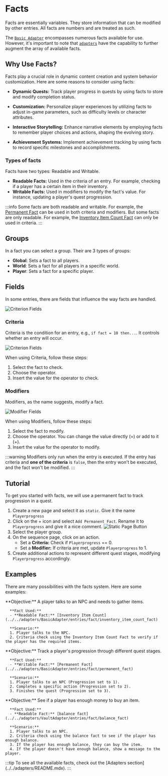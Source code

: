 
# Facts

Facts are essentially variables. They store information that can be modified by other entries. All facts are numbers and are treated as such.

The [`Basic Adapter`](../../adapters/BasicAdapter/BasicAdapter.mdx) encompasses numerous facts available for use. However, it's important to note that [`adapters`](../../adapters/README.mdx) have the capability to further augment the array of available facts.

## Why Use Facts?

Facts play a crucial role in dynamic content creation and system behavior customization. Here are some reasons to consider using facts:

- **Dynamic Quests:** Track player progress in quests by using facts to store and modify completion status.

- **Customization:** Personalize player experiences by utilizing facts to adjust in-game parameters, such as difficulty levels or character attributes.

- **Interactive Storytelling:** Enhance narrative elements by employing facts to remember player choices and actions, shaping the evolving story.

- **Achievement Systems:** Implement achievement tracking by using facts to record specific milestones and accomplishments.

### Types of facts

Facts have two types: Readable and Writable.

- **Readable Facts:** Used in the criteria of an entry. For example, checking if a player has a certain item in their inventory.
- **Writable Facts:** Used in modifiers to modify the fact's value. For instance, updating a player's quest progression.

:::info
Some facts are both readable and writable. For example, the [Permanent Fact](../../adapters/BasicAdapter/entries/fact/permanent_fact) can be used in both criteria and modifiers.
But some facts are only readable. For example, the [Inventory Item Count Fact](../../adapters/BasicAdapter/entries/fact/inventory_item_count_fact) can only be used in criteria.
:::

## Groups

In a fact you can select a group. Their are 3 types of groups:

- **Global**: Sets a fact to all players.
- **World**: Sets a fact for all players in a specific world.
- **Player**: Sets a fact for a specific player.

## Fields

In some entries, there are fields that influence the way facts are handled.

![Criterion Fields](../assets/facts/criteria_and_modifier.png)

### Criteria

Criteria is the condition for an entry, e.g., `if fact = 10 then...`. It controls whether an entry will occur.

![Criterion Fields](../assets/facts/criteria.png)

When using Criteria, follow these steps:

1. Select the fact to check.
2. Choose the operator.
3. Insert the value for the operator to check.

### Modifiers

Modifiers, as the name suggests, modify a fact.

![Modifier Fields](../assets/facts/modifier.png)

When using Modifiers, follow these steps:

1. Select the fact to modify.
2. Choose the operator. You can change the value directly (=) or add to it (+).
3. Insert the value for the operator to modify.

:::warning
Modifiers only run when the entry is executed.
If the entry has criteria and **one of the criteria** is `false`, then the entry won't be executed, and the fact won't be modified.
:::

## Tutorial

To get you started with facts, we will use a permanent fact to track progression in a quest.

1. Create a new page and select it as `static`. Give it the name `Playerprogress`
2. Click on the + icon and select `Add Permanent Fact`. Rename it to `Playerprogress` and give it a nice comment.
   ![Static Page Button](../assets/facts/static-page.png)
3. Select the player group.
4. On the sequence page, click on an action.
   - Set a **Criteria:** Check if `Playerprogress` == 0.
   - Set a **Modifier:** If criteria are met, update `Playerprogress` to 1.
5. Create additional actions to represent different quest stages, modifying `Playerprogress` accordingly.

## Examples

There are many possibilities with the facts system. Here are some examples:

<Tabs>
   <TabItem value="Gathering Items Quest" label="Gathering Items Quest" default>
      **Objective:** A player talks to an NPC and needs to gather items.

      **Fact Used:**
      - **Readable Fact:** [Inventory Item Count](../../adapters/BasicAdapter/entries/fact/inventory_item_count_fact)

      **Scenario:**
      1. Player talks to the NPC.
      2. Criteria check using the Inventory Item Count Fact to verify if the player has the required items.

   </TabItem>
   <TabItem value="Progression Tracking" label="Progression Tracking">
      **Objective:** Track a player's progression through different quest stages.

      **Fact Used:**
      - **Writable Fact:** [Permanent Fact](../../adapters/BasicAdapter/entries/fact/permanent_fact)

      **Scenario:**
      1. Player talks to an NPC (Progression set to 1).
      2. Completes a specific action (Progression set to 2).
      3. Finishes the quest (Progression set to 3).

   </TabItem>
   <TabItem value="Balance check" label="Balance check">
      **Objective:** See if a player has enough money to buy an item.

      **Fact Used:**
      - **Readable Fact:** [balance fact](../../adapters/VaultAdapter/entries/fact/balance_fact)

      **Scenario:**
      1. Player talks to an NPC.
      2. Criteria check using the balance fact to see if the player has enough balance.
      3. If the player has enough balance, they can buy the item.
      4. If the player doesn't have enough balance, show a message to the player.

   </TabItem>
</Tabs>
:::tip
To see all the available facts, check out the [Adapters section](../../adapters/README.mdx).
:::
